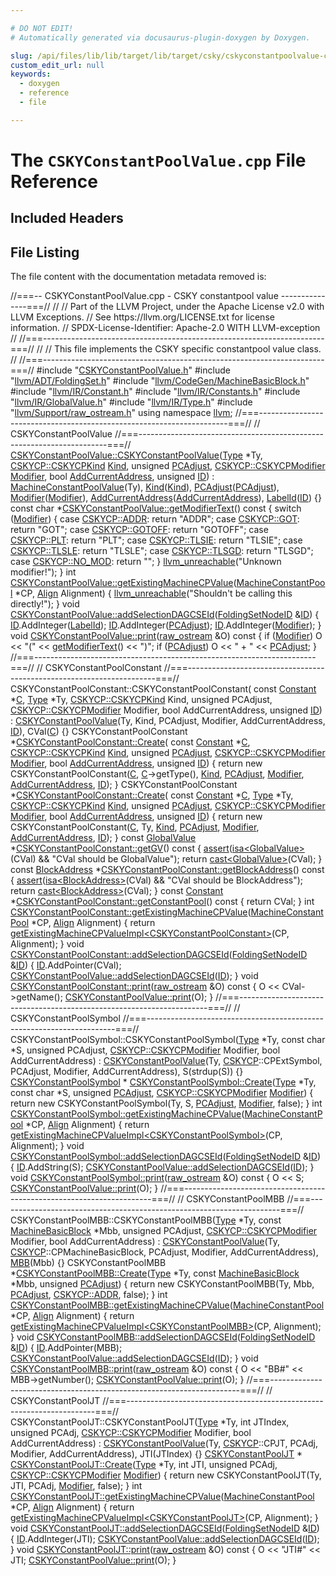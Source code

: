```yaml
---

# DO NOT EDIT!
# Automatically generated via docusaurus-plugin-doxygen by Doxygen.

slug: /api/files/lib/lib/target/lib/target/csky/cskyconstantpoolvalue-cpp
custom_edit_url: null
keywords:
  - doxygen
  - reference
  - file

---
```





# The `CSKYConstantPoolValue.cpp` File Reference

<DoxygenPage pluginConfig={pluginConfig}>



## Included Headers

<IncludesList>
<IncludesListItem
  filePath="CSKYConstantPoolValue.h"
  permalink="/docs/api/files/lib/lib/target/lib/target/csky/cskyconstantpoolvalue-h"
  isLocal="true" />
<IncludesListItem
  filePath="llvm/ADT/FoldingSet.h"
  permalink="/docs/api/files/include/include/llvm/include/llvm/adt/foldingset-h"
  isLocal="true" />
<IncludesListItem
  filePath="llvm/CodeGen/MachineBasicBlock.h"
  permalink="/docs/api/files/include/include/llvm/include/llvm/codegen/machinebasicblock-h"
  isLocal="true" />
<IncludesListItem
  filePath="llvm/IR/Constant.h"
  permalink="/docs/api/files/include/include/llvm/include/llvm/ir/constant-h"
  isLocal="true" />
<IncludesListItem
  filePath="llvm/IR/Constants.h"
  permalink="/docs/api/files/include/include/llvm/include/llvm/ir/constants-h"
  isLocal="true" />
<IncludesListItem
  filePath="llvm/IR/GlobalValue.h"
  permalink="/docs/api/files/include/include/llvm/include/llvm/ir/globalvalue-h"
  isLocal="true" />
<IncludesListItem
  filePath="llvm/IR/Type.h"
  permalink="/docs/api/files/include/include/llvm/include/llvm/ir/type-h"
  isLocal="true" />
<IncludesListItem
  filePath="llvm/Support/raw_ostream.h"
  permalink="/docs/api/files/include/include/llvm/include/llvm/support/raw-ostream-h"
  isLocal="true" />
</IncludesList>


## File Listing

The file content with the documentation metadata removed is:

<ProgramListing>

<Link id="l00001" /><CodeLine lineNumber="1"><Highlight kind="comment">//===-- CSKYConstantPoolValue.cpp - CSKY constantpool value ---------------===//</Highlight><Highlight kind="normal"></Highlight></CodeLine>
<Link id="l00002" /><CodeLine lineNumber="2"><Highlight kind="normal"></Highlight><Highlight kind="comment">//</Highlight><Highlight kind="normal"></Highlight></CodeLine>
<Link id="l00003" /><CodeLine lineNumber="3"><Highlight kind="normal"></Highlight><Highlight kind="comment">// Part of the LLVM Project, under the Apache License v2.0 with LLVM Exceptions.</Highlight><Highlight kind="normal"></Highlight></CodeLine>
<Link id="l00004" /><CodeLine lineNumber="4"><Highlight kind="normal"></Highlight><Highlight kind="comment">// See https://llvm.org/LICENSE.txt for license information.</Highlight><Highlight kind="normal"></Highlight></CodeLine>
<Link id="l00005" /><CodeLine lineNumber="5"><Highlight kind="normal"></Highlight><Highlight kind="comment">// SPDX-License-Identifier: Apache-2.0 WITH LLVM-exception</Highlight><Highlight kind="normal"></Highlight></CodeLine>
<Link id="l00006" /><CodeLine lineNumber="6"><Highlight kind="normal"></Highlight><Highlight kind="comment">//</Highlight><Highlight kind="normal"></Highlight></CodeLine>
<Link id="l00007" /><CodeLine lineNumber="7"><Highlight kind="normal"></Highlight><Highlight kind="comment">//===----------------------------------------------------------------------===//</Highlight><Highlight kind="normal"></Highlight></CodeLine>
<Link id="l00008" /><CodeLine lineNumber="8"><Highlight kind="normal"></Highlight><Highlight kind="comment">//</Highlight><Highlight kind="normal"></Highlight></CodeLine>
<Link id="l00009" /><CodeLine lineNumber="9"><Highlight kind="normal"></Highlight><Highlight kind="comment">// This file implements the CSKY specific constantpool value class.</Highlight><Highlight kind="normal"></Highlight></CodeLine>
<Link id="l00010" /><CodeLine lineNumber="10"><Highlight kind="normal"></Highlight><Highlight kind="comment">//</Highlight><Highlight kind="normal"></Highlight></CodeLine>
<Link id="l00011" /><CodeLine lineNumber="11"><Highlight kind="normal"></Highlight><Highlight kind="comment">//===----------------------------------------------------------------------===//</Highlight><Highlight kind="normal"></Highlight></CodeLine>
<Link id="l00012" /><CodeLine lineNumber="12"><Highlight kind="normal"></Highlight></CodeLine>
<Link id="l00013" /><CodeLine lineNumber="13"><Highlight kind="normal"></Highlight><Highlight kind="preprocessor">#include &quot;<a href="/docs/api/files/lib/lib/target/lib/target/csky/cskyconstantpoolvalue-h">CSKYConstantPoolValue.h</a>&quot;</Highlight><Highlight kind="normal"></Highlight></CodeLine>
<Link id="l00014" /><CodeLine lineNumber="14"><Highlight kind="normal"></Highlight><Highlight kind="preprocessor">#include &quot;<a href="/docs/api/files/include/include/llvm/include/llvm/adt/foldingset-h">llvm/ADT/FoldingSet.h</a>&quot;</Highlight><Highlight kind="normal"></Highlight></CodeLine>
<Link id="l00015" /><CodeLine lineNumber="15"><Highlight kind="normal"></Highlight><Highlight kind="preprocessor">#include &quot;<a href="/docs/api/files/include/include/llvm/include/llvm/codegen/machinebasicblock-h">llvm/CodeGen/MachineBasicBlock.h</a>&quot;</Highlight><Highlight kind="normal"></Highlight></CodeLine>
<Link id="l00016" /><CodeLine lineNumber="16"><Highlight kind="normal"></Highlight><Highlight kind="preprocessor">#include &quot;<a href="/docs/api/files/include/include/llvm/include/llvm/ir/constant-h">llvm/IR/Constant.h</a>&quot;</Highlight><Highlight kind="normal"></Highlight></CodeLine>
<Link id="l00017" /><CodeLine lineNumber="17"><Highlight kind="normal"></Highlight><Highlight kind="preprocessor">#include &quot;<a href="/docs/api/files/include/include/llvm/include/llvm/ir/constants-h">llvm/IR/Constants.h</a>&quot;</Highlight><Highlight kind="normal"></Highlight></CodeLine>
<Link id="l00018" /><CodeLine lineNumber="18"><Highlight kind="normal"></Highlight><Highlight kind="preprocessor">#include &quot;<a href="/docs/api/files/include/include/llvm/include/llvm/ir/globalvalue-h">llvm/IR/GlobalValue.h</a>&quot;</Highlight><Highlight kind="normal"></Highlight></CodeLine>
<Link id="l00019" /><CodeLine lineNumber="19"><Highlight kind="normal"></Highlight><Highlight kind="preprocessor">#include &quot;<a href="/docs/api/files/include/include/llvm/include/llvm/ir/type-h">llvm/IR/Type.h</a>&quot;</Highlight><Highlight kind="normal"></Highlight></CodeLine>
<Link id="l00020" /><CodeLine lineNumber="20"><Highlight kind="normal"></Highlight><Highlight kind="preprocessor">#include &quot;<a href="/docs/api/files/include/include/llvm/include/llvm/support/raw-ostream-h">llvm/Support/raw&#95;ostream.h</a>&quot;</Highlight><Highlight kind="normal"></Highlight></CodeLine>
<Link id="l00021" /><CodeLine lineNumber="21"><Highlight kind="normal"></Highlight><Highlight kind="keyword">using namespace </Highlight><Highlight kind="normal"><a href="/docs/api/namespaces/llvm">llvm</a>;</Highlight></CodeLine>
<Link id="l00022" /><CodeLine lineNumber="22"><Highlight kind="normal"></Highlight></CodeLine>
<Link id="l00023" /><CodeLine lineNumber="23"><Highlight kind="normal"></Highlight><Highlight kind="comment">//===----------------------------------------------------------------------===//</Highlight><Highlight kind="normal"></Highlight></CodeLine>
<Link id="l00024" /><CodeLine lineNumber="24"><Highlight kind="normal"></Highlight><Highlight kind="comment">// CSKYConstantPoolValue</Highlight><Highlight kind="normal"></Highlight></CodeLine>
<Link id="l00025" /><CodeLine lineNumber="25"><Highlight kind="normal"></Highlight><Highlight kind="comment">//===----------------------------------------------------------------------===//</Highlight><Highlight kind="normal"></Highlight></CodeLine>
<Link id="l00026" /><CodeLine lineNumber="26"><Highlight kind="normal"></Highlight></CodeLine>
<Link id="l00027" /><CodeLine lineNumber="27" lineLink="/docs/api/classes/llvm/cskyconstantpoolvalue/#a348e1e38604c1fc005a62ced08c6f583"><Highlight kind="normal"><a href="/docs/api/classes/llvm/cskyconstantpoolvalue/#a348e1e38604c1fc005a62ced08c6f583">CSKYConstantPoolValue::CSKYConstantPoolValue</a>(<a href="/docs/api/classes/llvm/type">Type</a> &#42;Ty, <a href="/docs/api/namespaces/llvm/cskycp/#a52910a7599c196a2a21a5fef5da46994">CSKYCP::CSKYCPKind</a> <a href="/docs/api/classes/llvm/cskyconstantpoolvalue/#aa0ed825694c1cf82be7fe8b7aa3bc979">Kind</a>,</Highlight></CodeLine>
<Link id="l00028" /><CodeLine lineNumber="28"><Highlight kind="normal">                                             </Highlight><Highlight kind="keywordtype">unsigned</Highlight><Highlight kind="normal"> <a href="/docs/api/classes/llvm/cskyconstantpoolvalue/#a211fb7d504116ba5fb89bb4bc22a9070">PCAdjust</a>,</Highlight></CodeLine>
<Link id="l00029" /><CodeLine lineNumber="29"><Highlight kind="normal">                                             <a href="/docs/api/namespaces/llvm/cskycp/#a4adf83f12fd4b32c53af26ac279ae9e4">CSKYCP::CSKYCPModifier</a> <a href="/docs/api/classes/llvm/cskyconstantpoolvalue/#ad365afc92ba12f354616fd0033708911">Modifier</a>,</Highlight></CodeLine>
<Link id="l00030" /><CodeLine lineNumber="30"><Highlight kind="normal">                                             </Highlight><Highlight kind="keywordtype">bool</Highlight><Highlight kind="normal"> <a href="/docs/api/classes/llvm/cskyconstantpoolvalue/#afb3479a63947179467405781072aff1f">AddCurrentAddress</a>,</Highlight></CodeLine>
<Link id="l00031" /><CodeLine lineNumber="31"><Highlight kind="normal">                                             </Highlight><Highlight kind="keywordtype">unsigned</Highlight><Highlight kind="normal"> <a href="/docs/api/namespaces/llvm/callingconv/#abdf8cf606905c10634e831390981b0ed">ID</a>)</Highlight></CodeLine>
<Link id="l00032" /><CodeLine lineNumber="32"><Highlight kind="normal">    : <a href="/docs/api/classes/llvm/machineconstantpoolvalue/#ac688aad44da54c2262096a4b5c5891f4">MachineConstantPoolValue</a>(Ty), <a href="/docs/api/classes/llvm/cskyconstantpoolvalue/#aa0ed825694c1cf82be7fe8b7aa3bc979">Kind</a>(<a href="/docs/api/classes/llvm/cskyconstantpoolvalue/#aa0ed825694c1cf82be7fe8b7aa3bc979">Kind</a>), <a href="/docs/api/classes/llvm/cskyconstantpoolvalue/#a211fb7d504116ba5fb89bb4bc22a9070">PCAdjust</a>(<a href="/docs/api/classes/llvm/cskyconstantpoolvalue/#a211fb7d504116ba5fb89bb4bc22a9070">PCAdjust</a>),</Highlight></CodeLine>
<Link id="l00033" /><CodeLine lineNumber="33"><Highlight kind="normal">      <a href="/docs/api/classes/llvm/cskyconstantpoolvalue/#ad365afc92ba12f354616fd0033708911">Modifier</a>(<a href="/docs/api/classes/llvm/cskyconstantpoolvalue/#ad365afc92ba12f354616fd0033708911">Modifier</a>), <a href="/docs/api/classes/llvm/cskyconstantpoolvalue/#afb3479a63947179467405781072aff1f">AddCurrentAddress</a>(<a href="/docs/api/classes/llvm/cskyconstantpoolvalue/#afb3479a63947179467405781072aff1f">AddCurrentAddress</a>), <a href="/docs/api/classes/llvm/cskyconstantpoolvalue/#a412a536ed94670c0525c04408ffd7d3c">LabelId</a>(<a href="/docs/api/namespaces/llvm/callingconv/#abdf8cf606905c10634e831390981b0ed">ID</a>) &#123;&#125;</Highlight></CodeLine>
<Link id="l00034" /><CodeLine lineNumber="34"><Highlight kind="normal"></Highlight></CodeLine>
<Link id="l00035" /><CodeLine lineNumber="35" lineLink="/docs/api/classes/llvm/cskyconstantpoolvalue/#af4fd0e484744e9d1c45a041913485d0b"><Highlight kind="normal"></Highlight><Highlight kind="keyword">const</Highlight><Highlight kind="normal"> </Highlight><Highlight kind="keywordtype">char</Highlight><Highlight kind="normal"> &#42;<a href="/docs/api/classes/llvm/cskyconstantpoolvalue/#af4fd0e484744e9d1c45a041913485d0b">CSKYConstantPoolValue::getModifierText</a>()</Highlight><Highlight kind="keyword"> const </Highlight><Highlight kind="normal">&#123;</Highlight></CodeLine>
<Link id="l00036" /><CodeLine lineNumber="36"><Highlight kind="normal">  </Highlight><Highlight kind="keywordflow">switch</Highlight><Highlight kind="normal"> (<a href="/docs/api/classes/llvm/cskyconstantpoolvalue/#ad365afc92ba12f354616fd0033708911">Modifier</a>) &#123;</Highlight></CodeLine>
<Link id="l00037" /><CodeLine lineNumber="37"><Highlight kind="normal">  </Highlight><Highlight kind="keywordflow">case</Highlight><Highlight kind="normal"> <a href="/docs/api/namespaces/llvm/cskycp/#a4adf83f12fd4b32c53af26ac279ae9e4a11f72aa51db1915ad266a52e760f28af">CSKYCP::ADDR</a>:</Highlight></CodeLine>
<Link id="l00038" /><CodeLine lineNumber="38"><Highlight kind="normal">    </Highlight><Highlight kind="keywordflow">return</Highlight><Highlight kind="normal"> </Highlight><Highlight kind="stringliteral">&quot;ADDR&quot;</Highlight><Highlight kind="normal">;</Highlight></CodeLine>
<Link id="l00039" /><CodeLine lineNumber="39"><Highlight kind="normal">  </Highlight><Highlight kind="keywordflow">case</Highlight><Highlight kind="normal"> <a href="/docs/api/namespaces/llvm/cskycp/#a4adf83f12fd4b32c53af26ac279ae9e4ae82a4118bf542c05ab38488e5b578ae1">CSKYCP::GOT</a>:</Highlight></CodeLine>
<Link id="l00040" /><CodeLine lineNumber="40"><Highlight kind="normal">    </Highlight><Highlight kind="keywordflow">return</Highlight><Highlight kind="normal"> </Highlight><Highlight kind="stringliteral">&quot;GOT&quot;</Highlight><Highlight kind="normal">;</Highlight></CodeLine>
<Link id="l00041" /><CodeLine lineNumber="41"><Highlight kind="normal">  </Highlight><Highlight kind="keywordflow">case</Highlight><Highlight kind="normal"> <a href="/docs/api/namespaces/llvm/cskycp/#a4adf83f12fd4b32c53af26ac279ae9e4a972b1bf03372caa6601f0a1b4903ae76">CSKYCP::GOTOFF</a>:</Highlight></CodeLine>
<Link id="l00042" /><CodeLine lineNumber="42"><Highlight kind="normal">    </Highlight><Highlight kind="keywordflow">return</Highlight><Highlight kind="normal"> </Highlight><Highlight kind="stringliteral">&quot;GOTOFF&quot;</Highlight><Highlight kind="normal">;</Highlight></CodeLine>
<Link id="l00043" /><CodeLine lineNumber="43"><Highlight kind="normal">  </Highlight><Highlight kind="keywordflow">case</Highlight><Highlight kind="normal"> <a href="/docs/api/namespaces/llvm/cskycp/#a4adf83f12fd4b32c53af26ac279ae9e4a4534acdb80b394f5943dcc36c9704c9b">CSKYCP::PLT</a>:</Highlight></CodeLine>
<Link id="l00044" /><CodeLine lineNumber="44"><Highlight kind="normal">    </Highlight><Highlight kind="keywordflow">return</Highlight><Highlight kind="normal"> </Highlight><Highlight kind="stringliteral">&quot;PLT&quot;</Highlight><Highlight kind="normal">;</Highlight></CodeLine>
<Link id="l00045" /><CodeLine lineNumber="45"><Highlight kind="normal">  </Highlight><Highlight kind="keywordflow">case</Highlight><Highlight kind="normal"> <a href="/docs/api/namespaces/llvm/cskycp/#a4adf83f12fd4b32c53af26ac279ae9e4a200b54fa8d3a6ca97d345190f01a4087">CSKYCP::TLSIE</a>:</Highlight></CodeLine>
<Link id="l00046" /><CodeLine lineNumber="46"><Highlight kind="normal">    </Highlight><Highlight kind="keywordflow">return</Highlight><Highlight kind="normal"> </Highlight><Highlight kind="stringliteral">&quot;TLSIE&quot;</Highlight><Highlight kind="normal">;</Highlight></CodeLine>
<Link id="l00047" /><CodeLine lineNumber="47"><Highlight kind="normal">  </Highlight><Highlight kind="keywordflow">case</Highlight><Highlight kind="normal"> <a href="/docs/api/namespaces/llvm/cskycp/#a4adf83f12fd4b32c53af26ac279ae9e4ae32b3dc690462147ec73186713977244">CSKYCP::TLSLE</a>:</Highlight></CodeLine>
<Link id="l00048" /><CodeLine lineNumber="48"><Highlight kind="normal">    </Highlight><Highlight kind="keywordflow">return</Highlight><Highlight kind="normal"> </Highlight><Highlight kind="stringliteral">&quot;TLSLE&quot;</Highlight><Highlight kind="normal">;</Highlight></CodeLine>
<Link id="l00049" /><CodeLine lineNumber="49"><Highlight kind="normal">  </Highlight><Highlight kind="keywordflow">case</Highlight><Highlight kind="normal"> <a href="/docs/api/namespaces/llvm/cskycp/#a4adf83f12fd4b32c53af26ac279ae9e4a5c32b033a20299c57276476c5b7c73b9">CSKYCP::TLSGD</a>:</Highlight></CodeLine>
<Link id="l00050" /><CodeLine lineNumber="50"><Highlight kind="normal">    </Highlight><Highlight kind="keywordflow">return</Highlight><Highlight kind="normal"> </Highlight><Highlight kind="stringliteral">&quot;TLSGD&quot;</Highlight><Highlight kind="normal">;</Highlight></CodeLine>
<Link id="l00051" /><CodeLine lineNumber="51"><Highlight kind="normal">  </Highlight><Highlight kind="keywordflow">case</Highlight><Highlight kind="normal"> <a href="/docs/api/namespaces/llvm/cskycp/#a4adf83f12fd4b32c53af26ac279ae9e4ab42535f4f838187946d69d1113f7cd32">CSKYCP::NO&#95;MOD</a>:</Highlight></CodeLine>
<Link id="l00052" /><CodeLine lineNumber="52"><Highlight kind="normal">    </Highlight><Highlight kind="keywordflow">return</Highlight><Highlight kind="normal"> </Highlight><Highlight kind="stringliteral">&quot;&quot;</Highlight><Highlight kind="normal">;</Highlight></CodeLine>
<Link id="l00053" /><CodeLine lineNumber="53"><Highlight kind="normal">  &#125;</Highlight></CodeLine>
<Link id="l00054" /><CodeLine lineNumber="54"><Highlight kind="normal">  <a href="/docs/api/files/include/include/llvm/include/llvm/support/errorhandling-h/#ace243f5c25697a1107cce46626b3dc94">llvm&#95;unreachable</a>(</Highlight><Highlight kind="stringliteral">&quot;Unknown modifier!&quot;</Highlight><Highlight kind="normal">);</Highlight></CodeLine>
<Link id="l00055" /><CodeLine lineNumber="55"><Highlight kind="normal">&#125;</Highlight></CodeLine>
<Link id="l00056" /><CodeLine lineNumber="56"><Highlight kind="normal"></Highlight></CodeLine>
<Link id="l00057" /><CodeLine lineNumber="57" lineLink="/docs/api/classes/llvm/cskyconstantpoolvalue/#afc480159ebebc2b1dafff702e3d0f44c"><Highlight kind="normal"></Highlight><Highlight kind="keywordtype">int</Highlight><Highlight kind="normal"> <a href="/docs/api/classes/llvm/cskyconstantpoolvalue/#afc480159ebebc2b1dafff702e3d0f44c">CSKYConstantPoolValue::getExistingMachineCPValue</a>(<a href="/docs/api/classes/llvm/machineconstantpool">MachineConstantPool</a> &#42;CP,</Highlight></CodeLine>
<Link id="l00058" /><CodeLine lineNumber="58"><Highlight kind="normal">                                                     <a href="/docs/api/structs/llvm/align">Align</a> Alignment) &#123;</Highlight></CodeLine>
<Link id="l00059" /><CodeLine lineNumber="59"><Highlight kind="normal">  <a href="/docs/api/files/include/include/llvm/include/llvm/support/errorhandling-h/#ace243f5c25697a1107cce46626b3dc94">llvm&#95;unreachable</a>(</Highlight><Highlight kind="stringliteral">&quot;Shouldn&#39;t be calling this directly!&quot;</Highlight><Highlight kind="normal">);</Highlight></CodeLine>
<Link id="l00060" /><CodeLine lineNumber="60"><Highlight kind="normal">&#125;</Highlight></CodeLine>
<Link id="l00061" /><CodeLine lineNumber="61"><Highlight kind="normal"></Highlight></CodeLine>
<Link id="l00062" /><CodeLine lineNumber="62" lineLink="/docs/api/classes/llvm/cskyconstantpoolvalue/#ac2dce8ece8c4b01f78f80f643036681c"><Highlight kind="normal"></Highlight><Highlight kind="keywordtype">void</Highlight><Highlight kind="normal"> <a href="/docs/api/classes/llvm/cskyconstantpoolvalue/#ac2dce8ece8c4b01f78f80f643036681c">CSKYConstantPoolValue::addSelectionDAGCSEId</a>(<a href="/docs/api/classes/llvm/foldingsetnodeid">FoldingSetNodeID</a> &amp;<a href="/docs/api/namespaces/llvm/callingconv/#abdf8cf606905c10634e831390981b0ed">ID</a>) &#123;</Highlight></CodeLine>
<Link id="l00063" /><CodeLine lineNumber="63"><Highlight kind="normal">  <a href="/docs/api/namespaces/llvm/callingconv/#abdf8cf606905c10634e831390981b0ed">ID</a>.AddInteger(<a href="/docs/api/classes/llvm/cskyconstantpoolvalue/#a412a536ed94670c0525c04408ffd7d3c">LabelId</a>);</Highlight></CodeLine>
<Link id="l00064" /><CodeLine lineNumber="64"><Highlight kind="normal">  <a href="/docs/api/namespaces/llvm/callingconv/#abdf8cf606905c10634e831390981b0ed">ID</a>.AddInteger(<a href="/docs/api/classes/llvm/cskyconstantpoolvalue/#a211fb7d504116ba5fb89bb4bc22a9070">PCAdjust</a>);</Highlight></CodeLine>
<Link id="l00065" /><CodeLine lineNumber="65"><Highlight kind="normal">  <a href="/docs/api/namespaces/llvm/callingconv/#abdf8cf606905c10634e831390981b0ed">ID</a>.AddInteger(<a href="/docs/api/classes/llvm/cskyconstantpoolvalue/#ad365afc92ba12f354616fd0033708911">Modifier</a>);</Highlight></CodeLine>
<Link id="l00066" /><CodeLine lineNumber="66"><Highlight kind="normal">&#125;</Highlight></CodeLine>
<Link id="l00067" /><CodeLine lineNumber="67"><Highlight kind="normal"></Highlight></CodeLine>
<Link id="l00068" /><CodeLine lineNumber="68" lineLink="/docs/api/classes/llvm/cskyconstantpoolvalue/#a310e47e5146eaa80264533a27084604d"><Highlight kind="normal"></Highlight><Highlight kind="keywordtype">void</Highlight><Highlight kind="normal"> <a href="/docs/api/classes/llvm/cskyconstantpoolvalue/#a310e47e5146eaa80264533a27084604d">CSKYConstantPoolValue::print</a>(<a href="/docs/api/classes/llvm/raw-ostream">raw&#95;ostream</a> &amp;O)</Highlight><Highlight kind="keyword"> const </Highlight><Highlight kind="normal">&#123;</Highlight></CodeLine>
<Link id="l00069" /><CodeLine lineNumber="69"><Highlight kind="normal">  </Highlight><Highlight kind="keywordflow">if</Highlight><Highlight kind="normal"> (<a href="/docs/api/classes/llvm/cskyconstantpoolvalue/#ad365afc92ba12f354616fd0033708911">Modifier</a>)</Highlight></CodeLine>
<Link id="l00070" /><CodeLine lineNumber="70"><Highlight kind="normal">    O &lt;&lt; </Highlight><Highlight kind="stringliteral">&quot;(&quot;</Highlight><Highlight kind="normal"> &lt;&lt; <a href="/docs/api/classes/llvm/cskyconstantpoolvalue/#af4fd0e484744e9d1c45a041913485d0b">getModifierText</a>() &lt;&lt; </Highlight><Highlight kind="stringliteral">&quot;)&quot;</Highlight><Highlight kind="normal">;</Highlight></CodeLine>
<Link id="l00071" /><CodeLine lineNumber="71"><Highlight kind="normal">  </Highlight><Highlight kind="keywordflow">if</Highlight><Highlight kind="normal"> (<a href="/docs/api/classes/llvm/cskyconstantpoolvalue/#a211fb7d504116ba5fb89bb4bc22a9070">PCAdjust</a>)</Highlight></CodeLine>
<Link id="l00072" /><CodeLine lineNumber="72"><Highlight kind="normal">    O &lt;&lt; </Highlight><Highlight kind="stringliteral">&quot; + &quot;</Highlight><Highlight kind="normal"> &lt;&lt; <a href="/docs/api/classes/llvm/cskyconstantpoolvalue/#a211fb7d504116ba5fb89bb4bc22a9070">PCAdjust</a>;</Highlight></CodeLine>
<Link id="l00073" /><CodeLine lineNumber="73"><Highlight kind="normal">&#125;</Highlight></CodeLine>
<Link id="l00074" /><CodeLine lineNumber="74"><Highlight kind="normal"></Highlight></CodeLine>
<Link id="l00075" /><CodeLine lineNumber="75"><Highlight kind="normal"></Highlight><Highlight kind="comment">//===----------------------------------------------------------------------===//</Highlight><Highlight kind="normal"></Highlight></CodeLine>
<Link id="l00076" /><CodeLine lineNumber="76"><Highlight kind="normal"></Highlight><Highlight kind="comment">// CSKYConstantPoolConstant</Highlight><Highlight kind="normal"></Highlight></CodeLine>
<Link id="l00077" /><CodeLine lineNumber="77"><Highlight kind="normal"></Highlight><Highlight kind="comment">//===----------------------------------------------------------------------===//</Highlight><Highlight kind="normal"></Highlight></CodeLine>
<Link id="l00078" /><CodeLine lineNumber="78"><Highlight kind="normal"></Highlight></CodeLine>
<Link id="l00079" /><CodeLine lineNumber="79"><Highlight kind="normal">CSKYConstantPoolConstant::CSKYConstantPoolConstant(</Highlight></CodeLine>
<Link id="l00080" /><CodeLine lineNumber="80"><Highlight kind="normal">    </Highlight><Highlight kind="keyword">const</Highlight><Highlight kind="normal"> <a href="/docs/api/classes/llvm/constant">Constant</a> &#42;<a href="/docs/api/namespaces/llvm/callingconv/#ac6aa1387c4375260e2468eb5a77fdb4cafd841a49aec1539bc88abc8ff9e170fb">C</a>, <a href="/docs/api/classes/llvm/type">Type</a> &#42;Ty, <a href="/docs/api/namespaces/llvm/cskycp/#a52910a7599c196a2a21a5fef5da46994">CSKYCP::CSKYCPKind</a> Kind, </Highlight><Highlight kind="keywordtype">unsigned</Highlight><Highlight kind="normal"> PCAdjust,</Highlight></CodeLine>
<Link id="l00081" /><CodeLine lineNumber="81"><Highlight kind="normal">    <a href="/docs/api/namespaces/llvm/cskycp/#a4adf83f12fd4b32c53af26ac279ae9e4">CSKYCP::CSKYCPModifier</a> Modifier, </Highlight><Highlight kind="keywordtype">bool</Highlight><Highlight kind="normal"> AddCurrentAddress, </Highlight><Highlight kind="keywordtype">unsigned</Highlight><Highlight kind="normal"> <a href="/docs/api/namespaces/llvm/callingconv/#abdf8cf606905c10634e831390981b0ed">ID</a>)</Highlight></CodeLine>
<Link id="l00082" /><CodeLine lineNumber="82"><Highlight kind="normal">    : <a href="/docs/api/classes/llvm/cskyconstantpoolvalue">CSKYConstantPoolValue</a>(Ty, Kind, PCAdjust, Modifier, AddCurrentAddress,</Highlight></CodeLine>
<Link id="l00083" /><CodeLine lineNumber="83"><Highlight kind="normal">                            <a href="/docs/api/namespaces/llvm/callingconv/#abdf8cf606905c10634e831390981b0ed">ID</a>),</Highlight></CodeLine>
<Link id="l00084" /><CodeLine lineNumber="84"><Highlight kind="normal">      CVal(<a href="/docs/api/namespaces/llvm/callingconv/#ac6aa1387c4375260e2468eb5a77fdb4cafd841a49aec1539bc88abc8ff9e170fb">C</a>) &#123;&#125;</Highlight></CodeLine>
<Link id="l00085" /><CodeLine lineNumber="85"><Highlight kind="normal"></Highlight></CodeLine>
<Link id="l00086" /><CodeLine lineNumber="86" lineLink="/docs/api/classes/llvm/cskyconstantpoolconstant/#ad2e7328dbae8591003a3f42d049754b5"><Highlight kind="normal">CSKYConstantPoolConstant &#42;<a href="/docs/api/classes/llvm/cskyconstantpoolconstant/#ad2e7328dbae8591003a3f42d049754b5">CSKYConstantPoolConstant::Create</a>(</Highlight></CodeLine>
<Link id="l00087" /><CodeLine lineNumber="87"><Highlight kind="normal">    </Highlight><Highlight kind="keyword">const</Highlight><Highlight kind="normal"> <a href="/docs/api/classes/llvm/constant">Constant</a> &#42;<a href="/docs/api/namespaces/llvm/callingconv/#ac6aa1387c4375260e2468eb5a77fdb4cafd841a49aec1539bc88abc8ff9e170fb">C</a>, <a href="/docs/api/namespaces/llvm/cskycp/#a52910a7599c196a2a21a5fef5da46994">CSKYCP::CSKYCPKind</a> <a href="/docs/api/classes/llvm/cskyconstantpoolvalue/#aa0ed825694c1cf82be7fe8b7aa3bc979">Kind</a>, </Highlight><Highlight kind="keywordtype">unsigned</Highlight><Highlight kind="normal"> <a href="/docs/api/classes/llvm/cskyconstantpoolvalue/#a211fb7d504116ba5fb89bb4bc22a9070">PCAdjust</a>,</Highlight></CodeLine>
<Link id="l00088" /><CodeLine lineNumber="88"><Highlight kind="normal">    <a href="/docs/api/namespaces/llvm/cskycp/#a4adf83f12fd4b32c53af26ac279ae9e4">CSKYCP::CSKYCPModifier</a> <a href="/docs/api/classes/llvm/cskyconstantpoolvalue/#ad365afc92ba12f354616fd0033708911">Modifier</a>, </Highlight><Highlight kind="keywordtype">bool</Highlight><Highlight kind="normal"> <a href="/docs/api/classes/llvm/cskyconstantpoolvalue/#afb3479a63947179467405781072aff1f">AddCurrentAddress</a>, </Highlight><Highlight kind="keywordtype">unsigned</Highlight><Highlight kind="normal"> <a href="/docs/api/namespaces/llvm/callingconv/#abdf8cf606905c10634e831390981b0ed">ID</a>) &#123;</Highlight></CodeLine>
<Link id="l00089" /><CodeLine lineNumber="89"><Highlight kind="normal">  </Highlight><Highlight kind="keywordflow">return</Highlight><Highlight kind="normal"> </Highlight><Highlight kind="keyword">new</Highlight><Highlight kind="normal"> CSKYConstantPoolConstant(<a href="/docs/api/namespaces/llvm/callingconv/#ac6aa1387c4375260e2468eb5a77fdb4cafd841a49aec1539bc88abc8ff9e170fb">C</a>, <a href="/docs/api/namespaces/llvm/callingconv/#ac6aa1387c4375260e2468eb5a77fdb4cafd841a49aec1539bc88abc8ff9e170fb">C</a>-&gt;getType(), <a href="/docs/api/classes/llvm/cskyconstantpoolvalue/#aa0ed825694c1cf82be7fe8b7aa3bc979">Kind</a>, <a href="/docs/api/classes/llvm/cskyconstantpoolvalue/#a211fb7d504116ba5fb89bb4bc22a9070">PCAdjust</a>, <a href="/docs/api/classes/llvm/cskyconstantpoolvalue/#ad365afc92ba12f354616fd0033708911">Modifier</a>,</Highlight></CodeLine>
<Link id="l00090" /><CodeLine lineNumber="90"><Highlight kind="normal">                                      <a href="/docs/api/classes/llvm/cskyconstantpoolvalue/#afb3479a63947179467405781072aff1f">AddCurrentAddress</a>, <a href="/docs/api/namespaces/llvm/callingconv/#abdf8cf606905c10634e831390981b0ed">ID</a>);</Highlight></CodeLine>
<Link id="l00091" /><CodeLine lineNumber="91"><Highlight kind="normal">&#125;</Highlight></CodeLine>
<Link id="l00092" /><CodeLine lineNumber="92"><Highlight kind="normal"></Highlight></CodeLine>
<Link id="l00093" /><CodeLine lineNumber="93" lineLink="/docs/api/classes/llvm/cskyconstantpoolconstant/#a9be132fd6a70bb5bf4c3f8847034099b"><Highlight kind="normal">CSKYConstantPoolConstant &#42;<a href="/docs/api/classes/llvm/cskyconstantpoolconstant/#ad2e7328dbae8591003a3f42d049754b5">CSKYConstantPoolConstant::Create</a>(</Highlight></CodeLine>
<Link id="l00094" /><CodeLine lineNumber="94"><Highlight kind="normal">    </Highlight><Highlight kind="keyword">const</Highlight><Highlight kind="normal"> <a href="/docs/api/classes/llvm/constant">Constant</a> &#42;<a href="/docs/api/namespaces/llvm/callingconv/#ac6aa1387c4375260e2468eb5a77fdb4cafd841a49aec1539bc88abc8ff9e170fb">C</a>, <a href="/docs/api/classes/llvm/type">Type</a> &#42;Ty, <a href="/docs/api/namespaces/llvm/cskycp/#a52910a7599c196a2a21a5fef5da46994">CSKYCP::CSKYCPKind</a> <a href="/docs/api/classes/llvm/cskyconstantpoolvalue/#aa0ed825694c1cf82be7fe8b7aa3bc979">Kind</a>, </Highlight><Highlight kind="keywordtype">unsigned</Highlight><Highlight kind="normal"> <a href="/docs/api/classes/llvm/cskyconstantpoolvalue/#a211fb7d504116ba5fb89bb4bc22a9070">PCAdjust</a>,</Highlight></CodeLine>
<Link id="l00095" /><CodeLine lineNumber="95"><Highlight kind="normal">    <a href="/docs/api/namespaces/llvm/cskycp/#a4adf83f12fd4b32c53af26ac279ae9e4">CSKYCP::CSKYCPModifier</a> <a href="/docs/api/classes/llvm/cskyconstantpoolvalue/#ad365afc92ba12f354616fd0033708911">Modifier</a>, </Highlight><Highlight kind="keywordtype">bool</Highlight><Highlight kind="normal"> <a href="/docs/api/classes/llvm/cskyconstantpoolvalue/#afb3479a63947179467405781072aff1f">AddCurrentAddress</a>, </Highlight><Highlight kind="keywordtype">unsigned</Highlight><Highlight kind="normal"> <a href="/docs/api/namespaces/llvm/callingconv/#abdf8cf606905c10634e831390981b0ed">ID</a>) &#123;</Highlight></CodeLine>
<Link id="l00096" /><CodeLine lineNumber="96"><Highlight kind="normal">  </Highlight><Highlight kind="keywordflow">return</Highlight><Highlight kind="normal"> </Highlight><Highlight kind="keyword">new</Highlight><Highlight kind="normal"> CSKYConstantPoolConstant(<a href="/docs/api/namespaces/llvm/callingconv/#ac6aa1387c4375260e2468eb5a77fdb4cafd841a49aec1539bc88abc8ff9e170fb">C</a>, Ty, <a href="/docs/api/classes/llvm/cskyconstantpoolvalue/#aa0ed825694c1cf82be7fe8b7aa3bc979">Kind</a>, <a href="/docs/api/classes/llvm/cskyconstantpoolvalue/#a211fb7d504116ba5fb89bb4bc22a9070">PCAdjust</a>, <a href="/docs/api/classes/llvm/cskyconstantpoolvalue/#ad365afc92ba12f354616fd0033708911">Modifier</a>,</Highlight></CodeLine>
<Link id="l00097" /><CodeLine lineNumber="97"><Highlight kind="normal">                                      <a href="/docs/api/classes/llvm/cskyconstantpoolvalue/#afb3479a63947179467405781072aff1f">AddCurrentAddress</a>, <a href="/docs/api/namespaces/llvm/callingconv/#abdf8cf606905c10634e831390981b0ed">ID</a>);</Highlight></CodeLine>
<Link id="l00098" /><CodeLine lineNumber="98"><Highlight kind="normal">&#125;</Highlight></CodeLine>
<Link id="l00099" /><CodeLine lineNumber="99"><Highlight kind="normal"></Highlight></CodeLine>
<Link id="l00100" /><CodeLine lineNumber="100" lineLink="/docs/api/classes/llvm/cskyconstantpoolconstant/#a49bfb7d119e43a691ef2e139597370e9"><Highlight kind="normal"></Highlight><Highlight kind="keyword">const</Highlight><Highlight kind="normal"> <a href="/docs/api/classes/llvm/globalvalue">GlobalValue</a> &#42;<a href="/docs/api/classes/llvm/cskyconstantpoolconstant/#a49bfb7d119e43a691ef2e139597370e9">CSKYConstantPoolConstant::getGV</a>()</Highlight><Highlight kind="keyword"> const </Highlight><Highlight kind="normal">&#123;</Highlight></CodeLine>
<Link id="l00101" /><CodeLine lineNumber="101"><Highlight kind="normal">  <a href="/docs/api/files/lib/lib/target/lib/target/amdgpu/silowercontrolflow-cpp/#a4868c5d81c5ccc98c47aeab6244346a0">assert</a>(<a href="/docs/api/namespaces/llvm/#a92ca992e52dddc420f4b069cae06dfbe">isa&lt;GlobalValue&gt;</a>(CVal) &amp;&amp; </Highlight><Highlight kind="stringliteral">&quot;CVal should be GlobalValue&quot;</Highlight><Highlight kind="normal">);</Highlight></CodeLine>
<Link id="l00102" /><CodeLine lineNumber="102"><Highlight kind="normal">  </Highlight><Highlight kind="keywordflow">return</Highlight><Highlight kind="normal"> <a href="/docs/api/namespaces/llvm/#ac4fc845f5ed92de63cd4474f128f5fc5">cast&lt;GlobalValue&gt;</a>(CVal);</Highlight></CodeLine>
<Link id="l00103" /><CodeLine lineNumber="103"><Highlight kind="normal">&#125;</Highlight></CodeLine>
<Link id="l00104" /><CodeLine lineNumber="104"><Highlight kind="normal"></Highlight></CodeLine>
<Link id="l00105" /><CodeLine lineNumber="105" lineLink="/docs/api/classes/llvm/cskyconstantpoolconstant/#ae6f4c0132b8d27ccc8fb80f53e312d09"><Highlight kind="normal"></Highlight><Highlight kind="keyword">const</Highlight><Highlight kind="normal"> <a href="/docs/api/classes/llvm/blockaddress">BlockAddress</a> &#42;<a href="/docs/api/classes/llvm/cskyconstantpoolconstant/#ae6f4c0132b8d27ccc8fb80f53e312d09">CSKYConstantPoolConstant::getBlockAddress</a>()</Highlight><Highlight kind="keyword"> const </Highlight><Highlight kind="normal">&#123;</Highlight></CodeLine>
<Link id="l00106" /><CodeLine lineNumber="106"><Highlight kind="normal">  <a href="/docs/api/files/lib/lib/target/lib/target/amdgpu/silowercontrolflow-cpp/#a4868c5d81c5ccc98c47aeab6244346a0">assert</a>(<a href="/docs/api/namespaces/llvm/#a92ca992e52dddc420f4b069cae06dfbe">isa&lt;BlockAddress&gt;</a>(CVal) &amp;&amp; </Highlight><Highlight kind="stringliteral">&quot;CVal should be BlockAddress&quot;</Highlight><Highlight kind="normal">);</Highlight></CodeLine>
<Link id="l00107" /><CodeLine lineNumber="107"><Highlight kind="normal">  </Highlight><Highlight kind="keywordflow">return</Highlight><Highlight kind="normal"> <a href="/docs/api/namespaces/llvm/#ac4fc845f5ed92de63cd4474f128f5fc5">cast&lt;BlockAddress&gt;</a>(CVal);</Highlight></CodeLine>
<Link id="l00108" /><CodeLine lineNumber="108"><Highlight kind="normal">&#125;</Highlight></CodeLine>
<Link id="l00109" /><CodeLine lineNumber="109"><Highlight kind="normal"></Highlight></CodeLine>
<Link id="l00110" /><CodeLine lineNumber="110" lineLink="/docs/api/classes/llvm/cskyconstantpoolconstant/#ae7bb2f89025ff938dbf3809d5aa7796c"><Highlight kind="normal"></Highlight><Highlight kind="keyword">const</Highlight><Highlight kind="normal"> <a href="/docs/api/classes/llvm/constant">Constant</a> &#42;<a href="/docs/api/classes/llvm/cskyconstantpoolconstant/#ae7bb2f89025ff938dbf3809d5aa7796c">CSKYConstantPoolConstant::getConstantPool</a>()</Highlight><Highlight kind="keyword"> const </Highlight><Highlight kind="normal">&#123;</Highlight></CodeLine>
<Link id="l00111" /><CodeLine lineNumber="111"><Highlight kind="normal">  </Highlight><Highlight kind="keywordflow">return</Highlight><Highlight kind="normal"> CVal;</Highlight></CodeLine>
<Link id="l00112" /><CodeLine lineNumber="112"><Highlight kind="normal">&#125;</Highlight></CodeLine>
<Link id="l00113" /><CodeLine lineNumber="113"><Highlight kind="normal"></Highlight></CodeLine>
<Link id="l00114" /><CodeLine lineNumber="114" lineLink="/docs/api/classes/llvm/cskyconstantpoolconstant/#a85cfa254656ea195455c3ec355dcc72d"><Highlight kind="normal"></Highlight><Highlight kind="keywordtype">int</Highlight><Highlight kind="normal"> <a href="/docs/api/classes/llvm/cskyconstantpoolconstant/#a85cfa254656ea195455c3ec355dcc72d">CSKYConstantPoolConstant::getExistingMachineCPValue</a>(<a href="/docs/api/classes/llvm/machineconstantpool">MachineConstantPool</a> &#42;CP,</Highlight></CodeLine>
<Link id="l00115" /><CodeLine lineNumber="115"><Highlight kind="normal">                                                        <a href="/docs/api/structs/llvm/align">Align</a> Alignment) &#123;</Highlight></CodeLine>
<Link id="l00116" /><CodeLine lineNumber="116"><Highlight kind="normal">  </Highlight><Highlight kind="keywordflow">return</Highlight><Highlight kind="normal"> <a href="/docs/api/classes/llvm/cskyconstantpoolvalue/#a7f59aeed19f66ec8099052e3aa47c9c9">getExistingMachineCPValueImpl&lt;CSKYConstantPoolConstant&gt;</a>(CP, Alignment);</Highlight></CodeLine>
<Link id="l00117" /><CodeLine lineNumber="117"><Highlight kind="normal">&#125;</Highlight></CodeLine>
<Link id="l00118" /><CodeLine lineNumber="118"><Highlight kind="normal"></Highlight></CodeLine>
<Link id="l00119" /><CodeLine lineNumber="119" lineLink="/docs/api/classes/llvm/cskyconstantpoolconstant/#ab6eaf5d3c9dd6794d787dc1b4adcb590"><Highlight kind="normal"></Highlight><Highlight kind="keywordtype">void</Highlight><Highlight kind="normal"> <a href="/docs/api/classes/llvm/cskyconstantpoolconstant/#ab6eaf5d3c9dd6794d787dc1b4adcb590">CSKYConstantPoolConstant::addSelectionDAGCSEId</a>(<a href="/docs/api/classes/llvm/foldingsetnodeid">FoldingSetNodeID</a> &amp;<a href="/docs/api/namespaces/llvm/callingconv/#abdf8cf606905c10634e831390981b0ed">ID</a>) &#123;</Highlight></CodeLine>
<Link id="l00120" /><CodeLine lineNumber="120"><Highlight kind="normal">  <a href="/docs/api/namespaces/llvm/callingconv/#abdf8cf606905c10634e831390981b0ed">ID</a>.AddPointer(CVal);</Highlight></CodeLine>
<Link id="l00121" /><CodeLine lineNumber="121"><Highlight kind="normal"></Highlight></CodeLine>
<Link id="l00122" /><CodeLine lineNumber="122"><Highlight kind="normal">  <a href="/docs/api/classes/llvm/cskyconstantpoolvalue/#ac2dce8ece8c4b01f78f80f643036681c">CSKYConstantPoolValue::addSelectionDAGCSEId</a>(<a href="/docs/api/namespaces/llvm/callingconv/#abdf8cf606905c10634e831390981b0ed">ID</a>);</Highlight></CodeLine>
<Link id="l00123" /><CodeLine lineNumber="123"><Highlight kind="normal">&#125;</Highlight></CodeLine>
<Link id="l00124" /><CodeLine lineNumber="124"><Highlight kind="normal"></Highlight></CodeLine>
<Link id="l00125" /><CodeLine lineNumber="125" lineLink="/docs/api/classes/llvm/cskyconstantpoolconstant/#abe523270c6342367542f38ef98ee7700"><Highlight kind="normal"></Highlight><Highlight kind="keywordtype">void</Highlight><Highlight kind="normal"> <a href="/docs/api/classes/llvm/cskyconstantpoolconstant/#abe523270c6342367542f38ef98ee7700">CSKYConstantPoolConstant::print</a>(<a href="/docs/api/classes/llvm/raw-ostream">raw&#95;ostream</a> &amp;O)</Highlight><Highlight kind="keyword"> const </Highlight><Highlight kind="normal">&#123;</Highlight></CodeLine>
<Link id="l00126" /><CodeLine lineNumber="126"><Highlight kind="normal">  O &lt;&lt; CVal-&gt;getName();</Highlight></CodeLine>
<Link id="l00127" /><CodeLine lineNumber="127"><Highlight kind="normal">  <a href="/docs/api/classes/llvm/cskyconstantpoolvalue/#a310e47e5146eaa80264533a27084604d">CSKYConstantPoolValue::print</a>(O);</Highlight></CodeLine>
<Link id="l00128" /><CodeLine lineNumber="128"><Highlight kind="normal">&#125;</Highlight></CodeLine>
<Link id="l00129" /><CodeLine lineNumber="129"><Highlight kind="normal"></Highlight></CodeLine>
<Link id="l00130" /><CodeLine lineNumber="130"><Highlight kind="normal"></Highlight><Highlight kind="comment">//===----------------------------------------------------------------------===//</Highlight><Highlight kind="normal"></Highlight></CodeLine>
<Link id="l00131" /><CodeLine lineNumber="131"><Highlight kind="normal"></Highlight><Highlight kind="comment">// CSKYConstantPoolSymbol</Highlight><Highlight kind="normal"></Highlight></CodeLine>
<Link id="l00132" /><CodeLine lineNumber="132"><Highlight kind="normal"></Highlight><Highlight kind="comment">//===----------------------------------------------------------------------===//</Highlight><Highlight kind="normal"></Highlight></CodeLine>
<Link id="l00133" /><CodeLine lineNumber="133"><Highlight kind="normal"></Highlight></CodeLine>
<Link id="l00134" /><CodeLine lineNumber="134"><Highlight kind="normal">CSKYConstantPoolSymbol::CSKYConstantPoolSymbol(<a href="/docs/api/classes/llvm/type">Type</a> &#42;Ty, </Highlight><Highlight kind="keyword">const</Highlight><Highlight kind="normal"> </Highlight><Highlight kind="keywordtype">char</Highlight><Highlight kind="normal"> &#42;S,</Highlight></CodeLine>
<Link id="l00135" /><CodeLine lineNumber="135"><Highlight kind="normal">                                               </Highlight><Highlight kind="keywordtype">unsigned</Highlight><Highlight kind="normal"> PCAdjust,</Highlight></CodeLine>
<Link id="l00136" /><CodeLine lineNumber="136"><Highlight kind="normal">                                               <a href="/docs/api/namespaces/llvm/cskycp/#a4adf83f12fd4b32c53af26ac279ae9e4">CSKYCP::CSKYCPModifier</a> Modifier,</Highlight></CodeLine>
<Link id="l00137" /><CodeLine lineNumber="137"><Highlight kind="normal">                                               </Highlight><Highlight kind="keywordtype">bool</Highlight><Highlight kind="normal"> AddCurrentAddress)</Highlight></CodeLine>
<Link id="l00138" /><CodeLine lineNumber="138"><Highlight kind="normal">    : <a href="/docs/api/classes/llvm/cskyconstantpoolvalue">CSKYConstantPoolValue</a>(Ty, <a href="/docs/api/namespaces/llvm/cskycp">CSKYCP</a>::CPExtSymbol, PCAdjust, Modifier,</Highlight></CodeLine>
<Link id="l00139" /><CodeLine lineNumber="139"><Highlight kind="normal">                            AddCurrentAddress),</Highlight></CodeLine>
<Link id="l00140" /><CodeLine lineNumber="140"><Highlight kind="normal">      S(strdup(S)) &#123;&#125;</Highlight></CodeLine>
<Link id="l00141" /><CodeLine lineNumber="141"><Highlight kind="normal"></Highlight></CodeLine>
<Link id="l00142" /><CodeLine lineNumber="142"><Highlight kind="normal"><a href="/docs/api/classes/llvm/cskyconstantpoolsymbol">CSKYConstantPoolSymbol</a> &#42;</Highlight></CodeLine>
<Link id="l00143" /><CodeLine lineNumber="143" lineLink="/docs/api/classes/llvm/cskyconstantpoolsymbol/#adeb33f1d0f22848874dd3b14e265d268"><Highlight kind="normal"><a href="/docs/api/classes/llvm/cskyconstantpoolsymbol/#adeb33f1d0f22848874dd3b14e265d268">CSKYConstantPoolSymbol::Create</a>(<a href="/docs/api/classes/llvm/type">Type</a> &#42;Ty, </Highlight><Highlight kind="keyword">const</Highlight><Highlight kind="normal"> </Highlight><Highlight kind="keywordtype">char</Highlight><Highlight kind="normal"> &#42;S, </Highlight><Highlight kind="keywordtype">unsigned</Highlight><Highlight kind="normal"> <a href="/docs/api/classes/llvm/cskyconstantpoolvalue/#a211fb7d504116ba5fb89bb4bc22a9070">PCAdjust</a>,</Highlight></CodeLine>
<Link id="l00144" /><CodeLine lineNumber="144"><Highlight kind="normal">                               <a href="/docs/api/namespaces/llvm/cskycp/#a4adf83f12fd4b32c53af26ac279ae9e4">CSKYCP::CSKYCPModifier</a> <a href="/docs/api/classes/llvm/cskyconstantpoolvalue/#ad365afc92ba12f354616fd0033708911">Modifier</a>) &#123;</Highlight></CodeLine>
<Link id="l00145" /><CodeLine lineNumber="145"><Highlight kind="normal">  </Highlight><Highlight kind="keywordflow">return</Highlight><Highlight kind="normal"> </Highlight><Highlight kind="keyword">new</Highlight><Highlight kind="normal"> CSKYConstantPoolSymbol(Ty, S, <a href="/docs/api/classes/llvm/cskyconstantpoolvalue/#a211fb7d504116ba5fb89bb4bc22a9070">PCAdjust</a>, <a href="/docs/api/classes/llvm/cskyconstantpoolvalue/#ad365afc92ba12f354616fd0033708911">Modifier</a>, </Highlight><Highlight kind="keyword">false</Highlight><Highlight kind="normal">);</Highlight></CodeLine>
<Link id="l00146" /><CodeLine lineNumber="146"><Highlight kind="normal">&#125;</Highlight></CodeLine>
<Link id="l00147" /><CodeLine lineNumber="147"><Highlight kind="normal"></Highlight></CodeLine>
<Link id="l00148" /><CodeLine lineNumber="148" lineLink="/docs/api/classes/llvm/cskyconstantpoolsymbol/#a9f98d82b762f0af010741aa1b5be64cb"><Highlight kind="normal"></Highlight><Highlight kind="keywordtype">int</Highlight><Highlight kind="normal"> <a href="/docs/api/classes/llvm/cskyconstantpoolsymbol/#a9f98d82b762f0af010741aa1b5be64cb">CSKYConstantPoolSymbol::getExistingMachineCPValue</a>(<a href="/docs/api/classes/llvm/machineconstantpool">MachineConstantPool</a> &#42;CP,</Highlight></CodeLine>
<Link id="l00149" /><CodeLine lineNumber="149"><Highlight kind="normal">                                                      <a href="/docs/api/structs/llvm/align">Align</a> Alignment) &#123;</Highlight></CodeLine>
<Link id="l00150" /><CodeLine lineNumber="150"><Highlight kind="normal"></Highlight></CodeLine>
<Link id="l00151" /><CodeLine lineNumber="151"><Highlight kind="normal">  </Highlight><Highlight kind="keywordflow">return</Highlight><Highlight kind="normal"> <a href="/docs/api/classes/llvm/cskyconstantpoolvalue/#a7f59aeed19f66ec8099052e3aa47c9c9">getExistingMachineCPValueImpl&lt;CSKYConstantPoolSymbol&gt;</a>(CP, Alignment);</Highlight></CodeLine>
<Link id="l00152" /><CodeLine lineNumber="152"><Highlight kind="normal">&#125;</Highlight></CodeLine>
<Link id="l00153" /><CodeLine lineNumber="153"><Highlight kind="normal"></Highlight></CodeLine>
<Link id="l00154" /><CodeLine lineNumber="154" lineLink="/docs/api/classes/llvm/cskyconstantpoolsymbol/#a19606a0f9813fdc91945453fe64fd62e"><Highlight kind="normal"></Highlight><Highlight kind="keywordtype">void</Highlight><Highlight kind="normal"> <a href="/docs/api/classes/llvm/cskyconstantpoolsymbol/#a19606a0f9813fdc91945453fe64fd62e">CSKYConstantPoolSymbol::addSelectionDAGCSEId</a>(<a href="/docs/api/classes/llvm/foldingsetnodeid">FoldingSetNodeID</a> &amp;<a href="/docs/api/namespaces/llvm/callingconv/#abdf8cf606905c10634e831390981b0ed">ID</a>) &#123;</Highlight></CodeLine>
<Link id="l00155" /><CodeLine lineNumber="155"><Highlight kind="normal">  <a href="/docs/api/namespaces/llvm/callingconv/#abdf8cf606905c10634e831390981b0ed">ID</a>.AddString(S);</Highlight></CodeLine>
<Link id="l00156" /><CodeLine lineNumber="156"><Highlight kind="normal">  <a href="/docs/api/classes/llvm/cskyconstantpoolvalue/#ac2dce8ece8c4b01f78f80f643036681c">CSKYConstantPoolValue::addSelectionDAGCSEId</a>(<a href="/docs/api/namespaces/llvm/callingconv/#abdf8cf606905c10634e831390981b0ed">ID</a>);</Highlight></CodeLine>
<Link id="l00157" /><CodeLine lineNumber="157"><Highlight kind="normal">&#125;</Highlight></CodeLine>
<Link id="l00158" /><CodeLine lineNumber="158"><Highlight kind="normal"></Highlight></CodeLine>
<Link id="l00159" /><CodeLine lineNumber="159" lineLink="/docs/api/classes/llvm/cskyconstantpoolsymbol/#a468a6dacebcd2edadfc9dd258f8291a8"><Highlight kind="normal"></Highlight><Highlight kind="keywordtype">void</Highlight><Highlight kind="normal"> <a href="/docs/api/classes/llvm/cskyconstantpoolsymbol/#a468a6dacebcd2edadfc9dd258f8291a8">CSKYConstantPoolSymbol::print</a>(<a href="/docs/api/classes/llvm/raw-ostream">raw&#95;ostream</a> &amp;O)</Highlight><Highlight kind="keyword"> const </Highlight><Highlight kind="normal">&#123;</Highlight></CodeLine>
<Link id="l00160" /><CodeLine lineNumber="160"><Highlight kind="normal">  O &lt;&lt; S;</Highlight></CodeLine>
<Link id="l00161" /><CodeLine lineNumber="161"><Highlight kind="normal">  <a href="/docs/api/classes/llvm/cskyconstantpoolvalue/#a310e47e5146eaa80264533a27084604d">CSKYConstantPoolValue::print</a>(O);</Highlight></CodeLine>
<Link id="l00162" /><CodeLine lineNumber="162"><Highlight kind="normal">&#125;</Highlight></CodeLine>
<Link id="l00163" /><CodeLine lineNumber="163"><Highlight kind="normal"></Highlight></CodeLine>
<Link id="l00164" /><CodeLine lineNumber="164"><Highlight kind="normal"></Highlight><Highlight kind="comment">//===----------------------------------------------------------------------===//</Highlight><Highlight kind="normal"></Highlight></CodeLine>
<Link id="l00165" /><CodeLine lineNumber="165"><Highlight kind="normal"></Highlight><Highlight kind="comment">// CSKYConstantPoolMBB</Highlight><Highlight kind="normal"></Highlight></CodeLine>
<Link id="l00166" /><CodeLine lineNumber="166"><Highlight kind="normal"></Highlight><Highlight kind="comment">//===----------------------------------------------------------------------===//</Highlight><Highlight kind="normal"></Highlight></CodeLine>
<Link id="l00167" /><CodeLine lineNumber="167"><Highlight kind="normal"></Highlight></CodeLine>
<Link id="l00168" /><CodeLine lineNumber="168"><Highlight kind="normal">CSKYConstantPoolMBB::CSKYConstantPoolMBB(<a href="/docs/api/classes/llvm/type">Type</a> &#42;Ty, </Highlight><Highlight kind="keyword">const</Highlight><Highlight kind="normal"> <a href="/docs/api/classes/llvm/machinebasicblock">MachineBasicBlock</a> &#42;Mbb,</Highlight></CodeLine>
<Link id="l00169" /><CodeLine lineNumber="169"><Highlight kind="normal">                                         </Highlight><Highlight kind="keywordtype">unsigned</Highlight><Highlight kind="normal"> PCAdjust,</Highlight></CodeLine>
<Link id="l00170" /><CodeLine lineNumber="170"><Highlight kind="normal">                                         <a href="/docs/api/namespaces/llvm/cskycp/#a4adf83f12fd4b32c53af26ac279ae9e4">CSKYCP::CSKYCPModifier</a> Modifier,</Highlight></CodeLine>
<Link id="l00171" /><CodeLine lineNumber="171"><Highlight kind="normal">                                         </Highlight><Highlight kind="keywordtype">bool</Highlight><Highlight kind="normal"> AddCurrentAddress)</Highlight></CodeLine>
<Link id="l00172" /><CodeLine lineNumber="172"><Highlight kind="normal">    : <a href="/docs/api/classes/llvm/cskyconstantpoolvalue">CSKYConstantPoolValue</a>(Ty, <a href="/docs/api/namespaces/llvm/cskycp">CSKYCP</a>::CPMachineBasicBlock, PCAdjust, Modifier,</Highlight></CodeLine>
<Link id="l00173" /><CodeLine lineNumber="173"><Highlight kind="normal">                            AddCurrentAddress),</Highlight></CodeLine>
<Link id="l00174" /><CodeLine lineNumber="174"><Highlight kind="normal">      <a href="/docs/api/files/lib/lib/target/lib/target/arm/armslshardening-cpp/#a5958512eae2979bd2eb383977996a600">MBB</a>(Mbb) &#123;&#125;</Highlight></CodeLine>
<Link id="l00175" /><CodeLine lineNumber="175"><Highlight kind="normal"></Highlight></CodeLine>
<Link id="l00176" /><CodeLine lineNumber="176" lineLink="/docs/api/classes/llvm/cskyconstantpoolmbb/#a355518ff0b8c0aa7c495bfa151dc6169"><Highlight kind="normal">CSKYConstantPoolMBB &#42;<a href="/docs/api/classes/llvm/cskyconstantpoolmbb/#a355518ff0b8c0aa7c495bfa151dc6169">CSKYConstantPoolMBB::Create</a>(<a href="/docs/api/classes/llvm/type">Type</a> &#42;Ty,</Highlight></CodeLine>
<Link id="l00177" /><CodeLine lineNumber="177"><Highlight kind="normal">                                                 </Highlight><Highlight kind="keyword">const</Highlight><Highlight kind="normal"> <a href="/docs/api/classes/llvm/machinebasicblock">MachineBasicBlock</a> &#42;Mbb,</Highlight></CodeLine>
<Link id="l00178" /><CodeLine lineNumber="178"><Highlight kind="normal">                                                 </Highlight><Highlight kind="keywordtype">unsigned</Highlight><Highlight kind="normal"> <a href="/docs/api/classes/llvm/cskyconstantpoolvalue/#a211fb7d504116ba5fb89bb4bc22a9070">PCAdjust</a>) &#123;</Highlight></CodeLine>
<Link id="l00179" /><CodeLine lineNumber="179"><Highlight kind="normal">  </Highlight><Highlight kind="keywordflow">return</Highlight><Highlight kind="normal"> </Highlight><Highlight kind="keyword">new</Highlight><Highlight kind="normal"> CSKYConstantPoolMBB(Ty, Mbb, <a href="/docs/api/classes/llvm/cskyconstantpoolvalue/#a211fb7d504116ba5fb89bb4bc22a9070">PCAdjust</a>, <a href="/docs/api/namespaces/llvm/cskycp/#a4adf83f12fd4b32c53af26ac279ae9e4a11f72aa51db1915ad266a52e760f28af">CSKYCP::ADDR</a>, </Highlight><Highlight kind="keyword">false</Highlight><Highlight kind="normal">);</Highlight></CodeLine>
<Link id="l00180" /><CodeLine lineNumber="180"><Highlight kind="normal">&#125;</Highlight></CodeLine>
<Link id="l00181" /><CodeLine lineNumber="181"><Highlight kind="normal"></Highlight></CodeLine>
<Link id="l00182" /><CodeLine lineNumber="182" lineLink="/docs/api/classes/llvm/cskyconstantpoolmbb/#a05461131c89151c1ba2c11b52f9e6cc3"><Highlight kind="normal"></Highlight><Highlight kind="keywordtype">int</Highlight><Highlight kind="normal"> <a href="/docs/api/classes/llvm/cskyconstantpoolmbb/#a05461131c89151c1ba2c11b52f9e6cc3">CSKYConstantPoolMBB::getExistingMachineCPValue</a>(<a href="/docs/api/classes/llvm/machineconstantpool">MachineConstantPool</a> &#42;CP,</Highlight></CodeLine>
<Link id="l00183" /><CodeLine lineNumber="183"><Highlight kind="normal">                                                   <a href="/docs/api/structs/llvm/align">Align</a> Alignment) &#123;</Highlight></CodeLine>
<Link id="l00184" /><CodeLine lineNumber="184"><Highlight kind="normal">  </Highlight><Highlight kind="keywordflow">return</Highlight><Highlight kind="normal"> <a href="/docs/api/classes/llvm/cskyconstantpoolvalue/#a7f59aeed19f66ec8099052e3aa47c9c9">getExistingMachineCPValueImpl&lt;CSKYConstantPoolMBB&gt;</a>(CP, Alignment);</Highlight></CodeLine>
<Link id="l00185" /><CodeLine lineNumber="185"><Highlight kind="normal">&#125;</Highlight></CodeLine>
<Link id="l00186" /><CodeLine lineNumber="186"><Highlight kind="normal"></Highlight></CodeLine>
<Link id="l00187" /><CodeLine lineNumber="187" lineLink="/docs/api/classes/llvm/cskyconstantpoolmbb/#a073a968de1d890ffa42595e9c09d1902"><Highlight kind="normal"></Highlight><Highlight kind="keywordtype">void</Highlight><Highlight kind="normal"> <a href="/docs/api/classes/llvm/cskyconstantpoolmbb/#a073a968de1d890ffa42595e9c09d1902">CSKYConstantPoolMBB::addSelectionDAGCSEId</a>(<a href="/docs/api/classes/llvm/foldingsetnodeid">FoldingSetNodeID</a> &amp;<a href="/docs/api/namespaces/llvm/callingconv/#abdf8cf606905c10634e831390981b0ed">ID</a>) &#123;</Highlight></CodeLine>
<Link id="l00188" /><CodeLine lineNumber="188"><Highlight kind="normal">  <a href="/docs/api/namespaces/llvm/callingconv/#abdf8cf606905c10634e831390981b0ed">ID</a>.AddPointer(MBB);</Highlight></CodeLine>
<Link id="l00189" /><CodeLine lineNumber="189"><Highlight kind="normal">  <a href="/docs/api/classes/llvm/cskyconstantpoolvalue/#ac2dce8ece8c4b01f78f80f643036681c">CSKYConstantPoolValue::addSelectionDAGCSEId</a>(<a href="/docs/api/namespaces/llvm/callingconv/#abdf8cf606905c10634e831390981b0ed">ID</a>);</Highlight></CodeLine>
<Link id="l00190" /><CodeLine lineNumber="190"><Highlight kind="normal">&#125;</Highlight></CodeLine>
<Link id="l00191" /><CodeLine lineNumber="191"><Highlight kind="normal"></Highlight></CodeLine>
<Link id="l00192" /><CodeLine lineNumber="192" lineLink="/docs/api/classes/llvm/cskyconstantpoolmbb/#ac036b42b4583627d58c0aeec5495474c"><Highlight kind="normal"></Highlight><Highlight kind="keywordtype">void</Highlight><Highlight kind="normal"> <a href="/docs/api/classes/llvm/cskyconstantpoolmbb/#ac036b42b4583627d58c0aeec5495474c">CSKYConstantPoolMBB::print</a>(<a href="/docs/api/classes/llvm/raw-ostream">raw&#95;ostream</a> &amp;O)</Highlight><Highlight kind="keyword"> const </Highlight><Highlight kind="normal">&#123;</Highlight></CodeLine>
<Link id="l00193" /><CodeLine lineNumber="193"><Highlight kind="normal">  O &lt;&lt; </Highlight><Highlight kind="stringliteral">&quot;BB#&quot;</Highlight><Highlight kind="normal"> &lt;&lt; MBB-&gt;getNumber();</Highlight></CodeLine>
<Link id="l00194" /><CodeLine lineNumber="194"><Highlight kind="normal">  <a href="/docs/api/classes/llvm/cskyconstantpoolvalue/#a310e47e5146eaa80264533a27084604d">CSKYConstantPoolValue::print</a>(O);</Highlight></CodeLine>
<Link id="l00195" /><CodeLine lineNumber="195"><Highlight kind="normal">&#125;</Highlight></CodeLine>
<Link id="l00196" /><CodeLine lineNumber="196"><Highlight kind="normal"></Highlight></CodeLine>
<Link id="l00197" /><CodeLine lineNumber="197"><Highlight kind="normal"></Highlight><Highlight kind="comment">//===----------------------------------------------------------------------===//</Highlight><Highlight kind="normal"></Highlight></CodeLine>
<Link id="l00198" /><CodeLine lineNumber="198"><Highlight kind="normal"></Highlight><Highlight kind="comment">// CSKYConstantPoolJT</Highlight><Highlight kind="normal"></Highlight></CodeLine>
<Link id="l00199" /><CodeLine lineNumber="199"><Highlight kind="normal"></Highlight><Highlight kind="comment">//===----------------------------------------------------------------------===//</Highlight><Highlight kind="normal"></Highlight></CodeLine>
<Link id="l00200" /><CodeLine lineNumber="200"><Highlight kind="normal"></Highlight></CodeLine>
<Link id="l00201" /><CodeLine lineNumber="201"><Highlight kind="normal">CSKYConstantPoolJT::CSKYConstantPoolJT(<a href="/docs/api/classes/llvm/type">Type</a> &#42;Ty, </Highlight><Highlight kind="keywordtype">int</Highlight><Highlight kind="normal"> JTIndex, </Highlight><Highlight kind="keywordtype">unsigned</Highlight><Highlight kind="normal"> PCAdj,</Highlight></CodeLine>
<Link id="l00202" /><CodeLine lineNumber="202"><Highlight kind="normal">                                       <a href="/docs/api/namespaces/llvm/cskycp/#a4adf83f12fd4b32c53af26ac279ae9e4">CSKYCP::CSKYCPModifier</a> Modifier,</Highlight></CodeLine>
<Link id="l00203" /><CodeLine lineNumber="203"><Highlight kind="normal">                                       </Highlight><Highlight kind="keywordtype">bool</Highlight><Highlight kind="normal"> AddCurrentAddress)</Highlight></CodeLine>
<Link id="l00204" /><CodeLine lineNumber="204"><Highlight kind="normal">    : <a href="/docs/api/classes/llvm/cskyconstantpoolvalue">CSKYConstantPoolValue</a>(Ty, <a href="/docs/api/namespaces/llvm/cskycp">CSKYCP</a>::CPJT, PCAdj, Modifier,</Highlight></CodeLine>
<Link id="l00205" /><CodeLine lineNumber="205"><Highlight kind="normal">                            AddCurrentAddress),</Highlight></CodeLine>
<Link id="l00206" /><CodeLine lineNumber="206"><Highlight kind="normal">      JTI(JTIndex) &#123;&#125;</Highlight></CodeLine>
<Link id="l00207" /><CodeLine lineNumber="207"><Highlight kind="normal"></Highlight></CodeLine>
<Link id="l00208" /><CodeLine lineNumber="208"><Highlight kind="normal"><a href="/docs/api/classes/llvm/cskyconstantpooljt">CSKYConstantPoolJT</a> &#42;</Highlight></CodeLine>
<Link id="l00209" /><CodeLine lineNumber="209" lineLink="/docs/api/classes/llvm/cskyconstantpooljt/#a1a421ac223131c5c44b978a7f644b63b"><Highlight kind="normal"><a href="/docs/api/classes/llvm/cskyconstantpooljt/#a1a421ac223131c5c44b978a7f644b63b">CSKYConstantPoolJT::Create</a>(<a href="/docs/api/classes/llvm/type">Type</a> &#42;Ty, </Highlight><Highlight kind="keywordtype">int</Highlight><Highlight kind="normal"> JTI, </Highlight><Highlight kind="keywordtype">unsigned</Highlight><Highlight kind="normal"> PCAdj,</Highlight></CodeLine>
<Link id="l00210" /><CodeLine lineNumber="210"><Highlight kind="normal">                           <a href="/docs/api/namespaces/llvm/cskycp/#a4adf83f12fd4b32c53af26ac279ae9e4">CSKYCP::CSKYCPModifier</a> <a href="/docs/api/classes/llvm/cskyconstantpoolvalue/#ad365afc92ba12f354616fd0033708911">Modifier</a>) &#123;</Highlight></CodeLine>
<Link id="l00211" /><CodeLine lineNumber="211"><Highlight kind="normal">  </Highlight><Highlight kind="keywordflow">return</Highlight><Highlight kind="normal"> </Highlight><Highlight kind="keyword">new</Highlight><Highlight kind="normal"> CSKYConstantPoolJT(Ty, JTI, PCAdj, <a href="/docs/api/classes/llvm/cskyconstantpoolvalue/#ad365afc92ba12f354616fd0033708911">Modifier</a>, </Highlight><Highlight kind="keyword">false</Highlight><Highlight kind="normal">);</Highlight></CodeLine>
<Link id="l00212" /><CodeLine lineNumber="212"><Highlight kind="normal">&#125;</Highlight></CodeLine>
<Link id="l00213" /><CodeLine lineNumber="213"><Highlight kind="normal"></Highlight></CodeLine>
<Link id="l00214" /><CodeLine lineNumber="214" lineLink="/docs/api/classes/llvm/cskyconstantpooljt/#a0d6a9d64629fa2d0cee461d2fa1f0c06"><Highlight kind="normal"></Highlight><Highlight kind="keywordtype">int</Highlight><Highlight kind="normal"> <a href="/docs/api/classes/llvm/cskyconstantpooljt/#a0d6a9d64629fa2d0cee461d2fa1f0c06">CSKYConstantPoolJT::getExistingMachineCPValue</a>(<a href="/docs/api/classes/llvm/machineconstantpool">MachineConstantPool</a> &#42;CP,</Highlight></CodeLine>
<Link id="l00215" /><CodeLine lineNumber="215"><Highlight kind="normal">                                                  <a href="/docs/api/structs/llvm/align">Align</a> Alignment) &#123;</Highlight></CodeLine>
<Link id="l00216" /><CodeLine lineNumber="216"><Highlight kind="normal">  </Highlight><Highlight kind="keywordflow">return</Highlight><Highlight kind="normal"> <a href="/docs/api/classes/llvm/cskyconstantpoolvalue/#a7f59aeed19f66ec8099052e3aa47c9c9">getExistingMachineCPValueImpl&lt;CSKYConstantPoolJT&gt;</a>(CP, Alignment);</Highlight></CodeLine>
<Link id="l00217" /><CodeLine lineNumber="217"><Highlight kind="normal">&#125;</Highlight></CodeLine>
<Link id="l00218" /><CodeLine lineNumber="218"><Highlight kind="normal"></Highlight></CodeLine>
<Link id="l00219" /><CodeLine lineNumber="219" lineLink="/docs/api/classes/llvm/cskyconstantpooljt/#a8d9d023906ede89ca8aa115c561df662"><Highlight kind="normal"></Highlight><Highlight kind="keywordtype">void</Highlight><Highlight kind="normal"> <a href="/docs/api/classes/llvm/cskyconstantpooljt/#a8d9d023906ede89ca8aa115c561df662">CSKYConstantPoolJT::addSelectionDAGCSEId</a>(<a href="/docs/api/classes/llvm/foldingsetnodeid">FoldingSetNodeID</a> &amp;<a href="/docs/api/namespaces/llvm/callingconv/#abdf8cf606905c10634e831390981b0ed">ID</a>) &#123;</Highlight></CodeLine>
<Link id="l00220" /><CodeLine lineNumber="220"><Highlight kind="normal">  <a href="/docs/api/namespaces/llvm/callingconv/#abdf8cf606905c10634e831390981b0ed">ID</a>.AddInteger(JTI);</Highlight></CodeLine>
<Link id="l00221" /><CodeLine lineNumber="221"><Highlight kind="normal">  <a href="/docs/api/classes/llvm/cskyconstantpoolvalue/#ac2dce8ece8c4b01f78f80f643036681c">CSKYConstantPoolValue::addSelectionDAGCSEId</a>(<a href="/docs/api/namespaces/llvm/callingconv/#abdf8cf606905c10634e831390981b0ed">ID</a>);</Highlight></CodeLine>
<Link id="l00222" /><CodeLine lineNumber="222"><Highlight kind="normal">&#125;</Highlight></CodeLine>
<Link id="l00223" /><CodeLine lineNumber="223"><Highlight kind="normal"></Highlight></CodeLine>
<Link id="l00224" /><CodeLine lineNumber="224" lineLink="/docs/api/classes/llvm/cskyconstantpooljt/#a34480ba690d947fee9a97b8611cfe062"><Highlight kind="normal"></Highlight><Highlight kind="keywordtype">void</Highlight><Highlight kind="normal"> <a href="/docs/api/classes/llvm/cskyconstantpooljt/#a34480ba690d947fee9a97b8611cfe062">CSKYConstantPoolJT::print</a>(<a href="/docs/api/classes/llvm/raw-ostream">raw&#95;ostream</a> &amp;O)</Highlight><Highlight kind="keyword"> const </Highlight><Highlight kind="normal">&#123;</Highlight></CodeLine>
<Link id="l00225" /><CodeLine lineNumber="225"><Highlight kind="normal">  O &lt;&lt; </Highlight><Highlight kind="stringliteral">&quot;JTI#&quot;</Highlight><Highlight kind="normal"> &lt;&lt; JTI;</Highlight></CodeLine>
<Link id="l00226" /><CodeLine lineNumber="226"><Highlight kind="normal">  <a href="/docs/api/classes/llvm/cskyconstantpoolvalue/#a310e47e5146eaa80264533a27084604d">CSKYConstantPoolValue::print</a>(O);</Highlight></CodeLine>
<Link id="l00227" /><CodeLine lineNumber="227"><Highlight kind="normal">&#125;</Highlight></CodeLine>

</ProgramListing>

</DoxygenPage>
